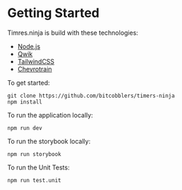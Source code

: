 # Getting Started

Timres.ninja is build with these technologies:

- [Node.js](https://nodejs.com)
- [Qwik](https://qwik.dev)
- [TailwindCSS](https://tailwindcss.com)
- [Chevrotrain](http:/someurl.dev)

To get started:

```shell 
git clone https://github.com/bitcobblers/timers-ninja
npm install
```

To run the application locally:

```shell
npm run dev
```

To run the storybook locally:

```shell
npm run storybook
```

To run the Unit Tests:

```shell
npm run test.unit